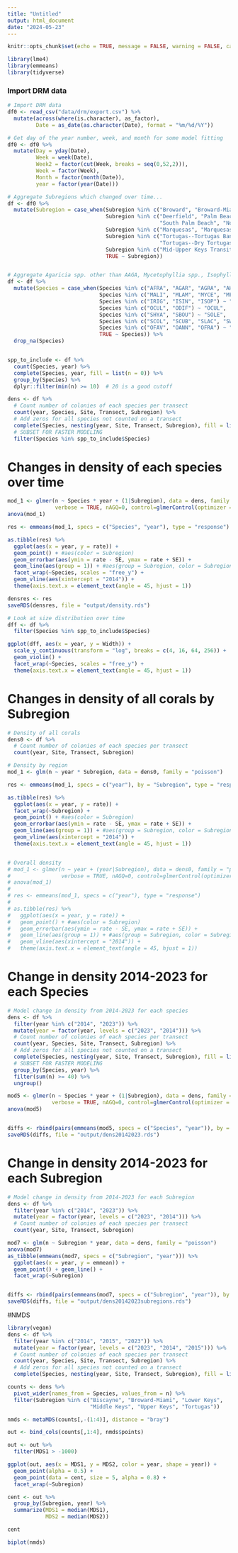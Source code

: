 ```yaml
---
title: "Untitled"
output: html_document
date: "2024-05-23"
---
```


```r
knitr::opts_chunk$set(echo = TRUE, message = FALSE, warning = FALSE, cache = TRUE)

library(lme4)
library(emmeans)
library(tidyverse)
```

### Import DRM data
```r
# Import DRM data
df0 <- read_csv("data/drm/export.csv") %>%
  mutate(across(where(is.character), as_factor),
         Date = as_date(as.character(Date), format = "%m/%d/%Y"))

# Get day of the year number, week, and month for some model fitting
df0 <- df0 %>%
  mutate(Day = yday(Date),
         Week = week(Date),
         Week2 = factor(cut(Week, breaks = seq(0,52,2))),
         Week = factor(Week),
         Month = factor(month(Date)),
         year = factor(year(Date)))

```

```r
# Aggregate Subregions which changed over time...
df <- df0 %>%
  mutate(Subregion = case_when(Subregion %in% c("Broward", "Broward-Miami") ~ "Broward-Miami",
                               Subregion %in% c("Deerfield", "Palm Beach",
                                                "South Palm Beach", "North Palm Beach") ~ "Palm Beach",
                               Subregion %in% c("Marquesas", "Marquesas-Tortugas Trans") ~ "Marquesas",
                               Subregion %in% c("Tortugas--Tortugas Bank", 
                                                "Tortugas--Dry Tortugas NP") ~ "Tortugas",
                               Subregion %in% c("Mid-Upper Keys Transition") ~ "Middle Keys",
                               TRUE ~ Subregion))


# Aggregate Agaricia spp. other than AAGA, Mycetophyllia spp., Isophyllia spp., Oculina spp., Solenastrea spp., Scolymia spp.
df <- df %>%
  mutate(Species = case_when(Species %in% c("AFRA", "AGAR", "AGRA", "AHUM", "ALAM") ~ "AGAR",
                             Species %in% c("MALI", "MLAM", "MYCE", "MFER") ~ "MYCE",  #, "MFER"
                             Species %in% c("IRIG", "ISIN", "ISOP") ~ "ISOP",
                             Species %in% c("OCUL", "ODIF") ~ "OCUL",
                             Species %in% c("SHYA", "SBOU") ~ "SOLE",
                             Species %in% c("SCOL", "SCUB", "SLAC", "SWEL") ~ "SCOL",
                             Species %in% c("OFAV", "OANN", "OFRA") ~ "ORBI",
                             TRUE ~ Species)) %>%
  drop_na(Species)


spp_to_include <- df %>%
  count(Species, year) %>%
  complete(Species, year, fill = list(n = 0)) %>%
  group_by(Species) %>%
  dplyr::filter(min(n) >= 10)  # 20 is a good cutoff

dens <- df %>%
  # Count number of colonies of each species per transect
  count(year, Species, Site, Transect, Subregion) %>%
  # Add zeros for all species not counted on a transect
  complete(Species, nesting(year, Site, Transect, Subregion), fill = list(n = 0)) %>%
  # SUBSET FOR FASTER MODELING
  filter(Species %in% spp_to_include$Species)
```

# Changes in density of each species over time
```r
mod_1 <- glmer(n ~ Species * year + (1|Subregion), data = dens, family = "poisson",
               verbose = TRUE, nAGQ=0, control=glmerControl(optimizer = "nloptwrap")) 
anova(mod_1)

res <- emmeans(mod_1, specs = c("Species", "year"), type = "response")

as.tibble(res) %>%
  ggplot(aes(x = year, y = rate)) +
  geom_point() + #aes(color = Subregion)
  geom_errorbar(aes(ymin = rate - SE, ymax = rate + SE)) +
  geom_line(aes(group = 1)) + #aes(group = Subregion, color = Subregion
  facet_wrap(~Species, scales = "free_y") +
  geom_vline(aes(xintercept = "2014")) +
  theme(axis.text.x = element_text(angle = 45, hjust = 1))

densres <- res
saveRDS(densres, file = "output/density.rds")
```

```r
# Look at size distribution over time
dff <- df %>%
  filter(Species %in% spp_to_include$Species)

ggplot(dff, aes(x = year, y = Width)) +
  scale_y_continuous(transform = "log", breaks = c(4, 16, 64, 256)) +
  geom_violin() +
  facet_wrap(~Species, scales = "free_y") +
  theme(axis.text.x = element_text(angle = 45, hjust = 1))


```

# Changes in density of all corals by Subregion
```r
# Density of all corals
dens0 <- df %>%
  # Count number of colonies of each species per transect
  count(year, Site, Transect, Subregion)

# Density by region
mod_1 <- glm(n ~ year * Subregion, data = dens0, family = "poisson")

res <- emmeans(mod_1, specs = c("year"), by = "Subregion", type = "response")

as.tibble(res) %>%
  ggplot(aes(x = year, y = rate)) +
  facet_wrap(~Subregion) +
  geom_point() + #aes(color = Subregion)
  geom_errorbar(aes(ymin = rate - SE, ymax = rate + SE)) +
  geom_line(aes(group = 1)) + #aes(group = Subregion, color = Subregion
  geom_vline(aes(xintercept = "2014")) +
  theme(axis.text.x = element_text(angle = 45, hjust = 1))


# Overall density
# mod_1 <- glmer(n ~ year + (year|Subregion), data = dens0, family = "poisson",
#                verbose = TRUE, nAGQ=0, control=glmerControl(optimizer = "nloptwrap")) 
# anova(mod_1)
# 
# res <- emmeans(mod_1, specs = c("year"), type = "response")
# 
# as.tibble(res) %>%
#   ggplot(aes(x = year, y = rate)) +
#   geom_point() + #aes(color = Subregion)
#   geom_errorbar(aes(ymin = rate - SE, ymax = rate + SE)) +
#   geom_line(aes(group = 1)) + #aes(group = Subregion, color = Subregion
#   geom_vline(aes(xintercept = "2014")) +
#   theme(axis.text.x = element_text(angle = 45, hjust = 1))
```

# Change in density 2014-2023 for each Species
```r
# Model change in density from 2014-2023 for each species
dens <- df %>%
  filter(year %in% c("2014", "2023")) %>%
  mutate(year = factor(year, levels = c("2023", "2014"))) %>%
  # Count number of colonies of each species per transect
  count(year, Species, Site, Transect, Subregion) %>%
  # Add zeros for all species not counted on a transect
  complete(Species, nesting(year, Site, Transect, Subregion), fill = list(n = 0)) %>%
  # SUBSET FOR FASTER MODELING
  group_by(Species, year) %>%
  filter(sum(n) >= 40) %>%
  ungroup()

mod5 <- glmer(n ~ Species * year + (1|Subregion), data = dens, family = "poisson",
              verbose = TRUE, nAGQ=0, control=glmerControl(optimizer = "nloptwrap")) 
anova(mod5)


diffs <- rbind(pairs(emmeans(mod5, specs = c("Species", "year")), by = "Species", level = 0.95))
saveRDS(diffs, file = "output/dens20142023.rds")
```

# Change in density 2014-2023 for each Subregion
```r
# Model change in density from 2014-2023 for each Subregion
dens <- df %>%
  filter(year %in% c("2014", "2023")) %>%
  mutate(year = factor(year, levels = c("2023", "2014"))) %>%
  # Count number of colonies of each species per transect
  count(year, Site, Transect, Subregion)

mod7 <- glm(n ~ Subregion * year, data = dens, family = "poisson") 
anova(mod7)
as_tibble(emmeans(mod7, specs = c("Subregion", "year"))) %>%
  ggplot(aes(x = year, y = emmean)) +
  geom_point() + geom_line() +
  facet_wrap(~Subregion)


diffs <- rbind(pairs(emmeans(mod7, specs = c("Subregion", "year")), by = "Subregion", level = 0.95))
saveRDS(diffs, file = "output/dens20142023subregions.rds")
```

#NMDS
```r
library(vegan)
dens <- df %>%
  filter(year %in% c("2014", "2015", "2023")) %>%
  mutate(year = factor(year, levels = c("2023", "2014", "2015"))) %>%
  # Count number of colonies of each species per transect
  count(year, Species, Site, Transect, Subregion) %>%
  # Add zeros for all species not counted on a transect
  complete(Species, nesting(year, Site, Transect, Subregion), fill = list(n = 0))

counts <- dens %>%
  pivot_wider(names_from = Species, values_from = n) %>%
  filter(Subregion %in% c("Biscayne", "Broward-Miami", "Lower Keys",
                          "Middle Keys", "Upper Keys", "Tortugas"))

nmds <- metaMDS(counts[,-(1:4)], distance = "bray")

out <- bind_cols(counts[,1:4], nmds$points)

out <- out %>%
  filter(MDS1 > -1000)

ggplot(out, aes(x = MDS1, y = MDS2, color = year, shape = year)) +
  geom_point(alpha = 0.5) +
  geom_point(data = cent, size = 5, alpha = 0.8) +
  facet_wrap(~Subregion)

cent <- out %>%
  group_by(Subregion, year) %>%
  summarize(MDS1 = median(MDS1),
            MDS2 = median(MDS2))

cent

biplot(nmds)
```

